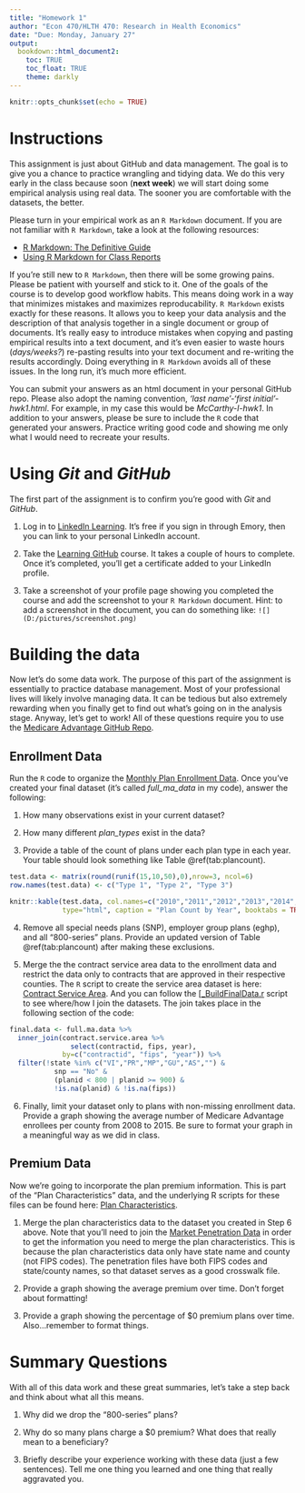 ```yaml
---
title: "Homework 1"
author: "Econ 470/HLTH 470: Research in Health Economics"
date: "Due: Monday, January 27"
output: 
  bookdown::html_document2:
    toc: TRUE
    toc_float: TRUE
    theme: darkly
---
```


```r
knitr::opts_chunk$set(echo = TRUE)

```

# Instructions

This assignment is just about GitHub and data management. The goal is to give you a chance to practice wrangling and tidying data. We do this very early in the class because soon (**next week**) we will start doing some empirical analysis using real data. The sooner you are comfortable with the datasets, the better.

Please turn in your empirical work as an `R Markdown` document. If you are not familiar with `R Markdown`, take a look at the following resources:

- [R Markdown: The Definitive Guide](https://bookdown.org/yihui/rmarkdown/)
- [Using R Markdown for Class Reports](https://www.stat.cmu.edu/~cshalizi/rmarkdown/)

If you're still new to `R Markdown`, then there will be some growing pains. Please be patient with yourself and stick to it. One of the goals of the course is to develop good workflow habits. This means doing work in a way that minimizes mistakes and maximizes reproducability. `R Markdown` exists exactly for these reasons. It allows you to keep your data analysis and the description of that analysis together in a single document or group of documents. It's really easy to introduce mistakes when copying and pasting empirical results into a text document, and it's even easier to waste hours (*days/weeks?*) re-pasting results into your text document and re-writing the results accordingly. Doing everything in `R Markdown` avoids all of these issues. In the long run, it's much more efficient.

You can submit your answers as an html document in your personal GitHub repo. Please also adopt the naming convention, *'last name'-'first initial'-hwk1.html*. For example, in my case this would be *McCarthy-I-hwk1*. In addition to your answers, please be sure to include the `R` code that generated your answers. Practice writing good code and showing me only what I would need to recreate your results.


# Using *Git* and *GitHub*

The first part of the assignment is to confirm you're good with *Git* and *GitHub*. 

1. Log in to [LinkedIn Learning](https://www.linkedin.com/learning/). It's free if you sign in through Emory, then you can link to your personal LinkedIn account. 

2. Take the [Learning GitHub](https://www.linkedin.com/learning/learning-github?u=2149178) course. It takes a couple of hours to complete. Once it's completed, you'll get a certificate added to your LinkedIn profile. 

3. Take a screenshot of your profile page showing you completed the course and add the screenshot to your `R Markdown` document. Hint: to add a screenshot in the document, you can do something like: `![](D:/pictures/screenshot.png)`


# Building the data
Now let's do some data work. The purpose of this part of the assignment is essentially to practice database management. Most of your professional lives will likely involve managing data. It can be tedious but also extremely rewarding when you finally get to find out what's going on in the analysis stage. Anyway, let's get to work! All of these questions require you to use the [Medicare Advantage GitHub Repo](https://github.com/imccart/Medicare-Advantage).


## Enrollment Data
Run the `R` code to organize the [Monthly Plan Enrollment Data](https://github.com/imccart/Medicare-Advantage/blob/master/R_code/1_Plan_Data.R). Once you've created your final dataset (it's called *full_ma_data* in my code), answer the following:

1. How many observations exist in your current dataset? 

2. How many different *plan_types* exist in the data?

3. Provide a table of the count of plans under each plan type in each year. Your table should look something like Table \@ref(tab:plancount).

```r
test.data <- matrix(round(runif(15,10,50),0),nrow=3, ncol=6)
row.names(test.data) <- c("Type 1", "Type 2", "Type 3")
```

```r
knitr::kable(test.data, col.names=c("2010","2011","2012","2013","2014","2015"),
             type="html", caption = "Plan Count by Year", booktabs = TRUE)
```

4. Remove all special needs plans (SNP), employer group plans (eghp), and all "800-series" plans. Provide an updated version of Table \@ref(tab:plancount) after making these exclusions.

5. Merge the the contract service area data to the enrollment data and restrict the data only to contracts that are approved in their respective counties. The `R` script to create the service area dataset is here: [Contract Service Area](https://github.com/imccart/Medicare-Advantage/blob/master/R_code/1_Plan_Data.R). And you can follow the [[_BuildFinalData.r](https://github.com/imccart/Medicare-Advantage/blob/master/R_code/_BuildFinalData.R) script to see where/how I join the datasets. The join takes place in the following section of the code:

```r
final.data <- full.ma.data %>%
  inner_join(contract.service.area %>% 
               select(contractid, fips, year), 
             by=c("contractid", "fips", "year")) %>%
  filter(!state %in% c("VI","PR","MP","GU","AS","") &
           snp == "No" &
           (planid < 800 | planid >= 900) &
           !is.na(planid) & !is.na(fips))
```

6. Finally, limit your dataset only to plans with non-missing enrollment data. Provide a graph showing the average number of Medicare Advantage enrollees per county from 2008 to 2015. Be sure to format your graph in a meaningful way as we did in class.

## Premium Data
Now we're going to incorporate the plan premium information. This is part of the "Plan Characteristics" data, and the underlying R scripts for these files can be found here: [Plan Characteristics](https://github.com/imccart/Medicare-Advantage/blob/master/R_code/2_Plan_Characteristics.R).

1. Merge the plan characteristics data to the dataset you created in Step 6 above. Note that you'll need to join the [Market Penetration Data](https://github.com/imccart/Medicare-Advantage/blob/master/R_code/4_Penetration_Files.R) in order to get the information you need to merge the plan characteristics. This is because the plan characteristics data only have state name and county (not FIPS codes). The penetration files have both FIPS codes and state/county names, so that dataset serves as a good crosswalk file.

2. Provide a graph showing the average premium over time. Don't forget about formatting!

3. Provide a graph showing the percentage of $0 premium plans over time. Also...remember to format things.

# Summary Questions
With all of this data work and these great summaries, let's take a step back and think about what all this means.

1. Why did we drop the "800-series" plans?

2. Why do so many plans charge a $0 premium? What does that really mean to a beneficiary?

3. Briefly describe your experience working with these data (just a few sentences). Tell me one thing you learned and one thing that really aggravated you.
